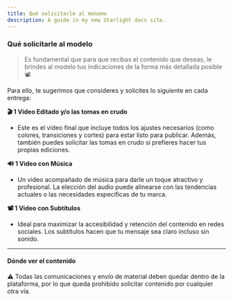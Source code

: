 ```yaml
---
title: Qué solicitarle al monomo
description: A guide in my new Starlight docs site.
---
```

### **Qué solicitarle al modelo**

> Es fundamental que para que recibas el contenido que deseas, le brindes al modelo tus indicaciones de la forma más detallada posible 📽
> 

Para ello, te sugerimos que consideres y solicites lo siguiente en cada entrega:

**🎬 1 Video Editado y/o las tomas en crudo**

- Este es el video final que incluye todos los ajustes necesarios (como colores, transiciones y cortes) para estar listo para publicar. Además, también puedes solicitar las tomas en crudo si prefieres hacer tus propias ediciones.

**🔊 1 Video con Música**

- Un video acompañado de música para darle un toque atractivo y profesional. La elección del audio puede alinearse con las tendencias actuales o las necesidades específicas de tu marca.

**📽 1 Video con Subtítulos**

- Ideal para maximizar la accesibilidad y retención del contenido en redes sociales. Los subtítulos hacen que tu mensaje sea claro incluso sin sonido.

---

#### **Dónde ver el contenido**

⚠️ Todas las comunicaciones y envío de material deben quedar dentro de la plataforma, por lo que queda prohibido solicitar contenido por cualquier otra vía.
